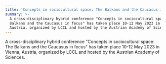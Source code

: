 ```yaml
---
title: 'Concepts in sociocultural space: The Balkans and the Caucasus in focus'
summary: >-
  A cross-disciplinary hybrid conference "Concepts in sociocultural space: The
  Balkans and the Caucasus in focus" has taken place 10-12 May 2023 in Vienna,
  Austria, organized by LCCL and hosted by the Austrian Academy of Sciences.
---
```

A cross-disciplinary hybrid conference "Concepts in sociocultural space: The Balkans and the Caucasus in focus" has taken place 10-12 May 2023 in Vienna, Austria, organized by LCCL and hosted by the Austrian Academy of Sciences.
